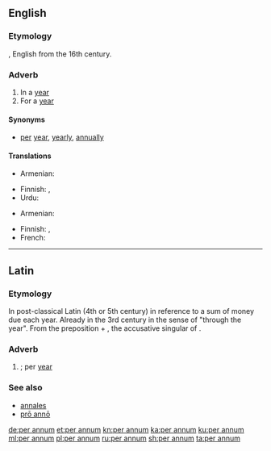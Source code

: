 ==English==

===Etymology===
{{borrowing|en|LL.}}, English from the 16th century.

===Adverb===
{{en-adv|head=[[per]] [[annum]]|-}}

# In a [[year]]
# For a [[year]]

====Synonyms====
* [[per]] [[year]], [[yearly]], [[annually]]

====Translations====
{{trans-top|in a year}}
* Armenian: {{t|hy|տարեկան}}
{{trans-mid}}
* Finnish: {{t+|fi|vuosittain}}, {{t|fi|[[joka]] [[vuosi]]}}
* Urdu: {{t|ur|سالانہ|tr=Salanaa|sc=ur-Arab}}
{{trans-bottom}}
{{trans-top|for each year}}
* Armenian: {{t|hy|տարեկան}}
{{trans-mid}}
* Finnish: {{t+|fi|vuosittain}}, {{t+|fi|vuosi|alt=vuodessa}}
* French: {{t|fr|par an}}
{{trans-bottom}}

----

==Latin==

===Etymology===
In post-classical Latin (4th or 5th century) in reference to a sum of money due each year.
Already in the 3rd century in the sense of "through the year". From the preposition {{m|la|per||during}} + {{m|la|annum|}}, the accusative singular of {{m|la|annus||year}}.

===Adverb===
{{head|la|adverb}}

# {{l|en|per annum}}; per [[year]]

===See also===
* [[annales]]
* [[pro anno|prō annō]]

[[de:per annum]]
[[et:per annum]]
[[kn:per annum]]
[[ka:per annum]]
[[ku:per annum]]
[[ml:per annum]]
[[pl:per annum]]
[[ru:per annum]]
[[sh:per annum]]
[[ta:per annum]]